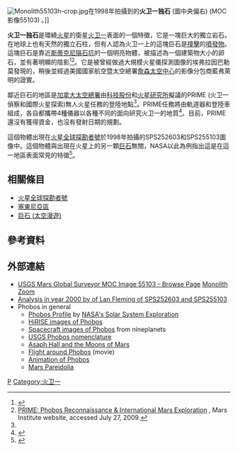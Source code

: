 [[File:Monolith55103h-crop.jpg|thumb]]在1998年拍攝到的'''火卫一独石''' (圖中央偏右) (MOC影像55103) 。]]

'''火卫一独石'''是環繞[[火星|火星]]的衛星[[火卫一|火卫一]]表面的一個特徵，它是一塊巨大的獨立岩石。在地球上也有天然的獨立石柱，但有人認為火卫一上的這塊巨石是[[撞擊坑|撞擊]]的[[噴發物|噴發物]]。這塊巨石是靠近[[斯蒂克尼隕石坑|斯蒂克尼隕石坑]]的一個明亮物體，被描述為一個建築物大小的卵石，並有著明顯的陰影<ref name="optech">{{Cite web|title=Canadian Mission Concept to Mysterious Mars moon Phobos to Feature Unique Rock-Dock Maneuver|url=http://www.spaceref.com/news/viewpr.html?pid=22554|access-date=2022-04-08|work=www.spaceref.com}}</ref><ref>[http://www.marsinstitute.info/docs/PRIME.Poster.061018.pdf PRIME: Phobos Reconnaissance & International Mars Exploration] {{webarchive|url=https://web.archive.org/web/20080510140554/http://www.marsinstitute.info/docs/PRIME.Poster.061018.pdf |date=2008-05-10 }}, Mars Institute website, accessed July 27, 2009.</ref>。它是被曾經做過大規模火星儀探測圖像的埃弗拉因巴勒莫發現的，稍後並經過美國國家航空暨太空總署[[詹森太空中心|詹森太空中心]]的影像分包商藍弗萊明的證實。

鄰近巨石的地區是[[加拿大太空總署|加拿大太空總署]]由[[科技股份|科技股份]]和[[火星研究所|火星研究所]]擬議的PRIME (火卫一偵察和國際火星探索)無人火星任務的登陸地點<ref name=optech/>。PRIME任務將由軌道器和登陸車組成，各自都攜帶4種儀器以各種不同的面向研究火卫一的地質<ref>{{Cite news|first=Leslie|last=Mullen|coauthors=|authorlink=|title=New Missions Target Mars Moon Phobos|date=30 April 2009|publisher=Space.com|url=http://www.space.com/scienceastronomy/090430-mars-phobos-missions.html|work=Astrobiology Magazine|pages=|accessdate=2009-09-05|language=|archive-date=2009-08-05|archive-url=https://web.archive.org/web/20090805004736/http://www.space.com/scienceastronomy/090430-mars-phobos-missions.html|dead-url=no}}</ref>。目前，PRIME還沒有獲得資金，也沒有發射日期的規劃。

這個物體出現在[[火星全球探勘者號|火星全球探勘者號]]於1998年拍攝的SPS252603和SPS255103圖像中。這個物體與出現在火星上的另一顆[[巨石|巨石]]無關，NASA以此為例指出這是在這一地區表面常見的特徵<ref>{{Cite web|title=Mars 'monolith' fuels theories of alien life|url=http://www.telegraph.co.uk/science/space/5981624/Mars-monolith-fuels-theories-of-alien-life.html|access-date=2022-04-08|publisher=Telegraph|archive-url=https://web.archive.org/web/20111017002941/http://www.telegraph.co.uk/science/space/5981624/Mars-monolith-fuels-theories-of-alien-life.html|archive-date=2011-10-17}}</ref>。

==相關條目==
{{Portal box|火星}}
*[[火星全球探勘者號|火星全球探勘者號]]
*[[塞東尼亞區|塞東尼亞區]]
*[[巨石_(太空漫遊)|巨石 (太空漫遊)]]

==參考資料==
{{Reflist}}

==外部連結==
{{Commons|Phobos}}
* [http://ida.wr.usgs.gov/html/orb_0551/55103.html USGS Mars Global Surveyor MOC Image 55103 - Browse Page] {{Wayback|url=http://ida.wr.usgs.gov/html/orb_0551/55103.html |date=20111112100405 }} [http://ida.wr.usgs.gov/fullres/divided/orb_0551/55103h.jpg Monolith Zoom] {{Wayback|url=http://ida.wr.usgs.gov/fullres/divided/orb_0551/55103h.jpg |date=20111101200305 }}
* [https://web.archive.org/web/20090726210713/http://www.vgl.org/webfiles/mars/phobos2/phobos2.htm Analysis in year 2000 by of Lan Fleming of SPS252603 and SPS255103]
*Phobos in general
** [https://web.archive.org/web/20140624191709/https://solarsystem.nasa.gov/planets/profile.cfm?Object=Mar_Phobos Phobos Profile] by [http://solarsystem.nasa.gov NASA's Solar System Exploration]
** [http://hirise.lpl.arizona.edu/phobos.php HiRISE images of Phobos] {{Wayback|url=http://hirise.lpl.arizona.edu/phobos.php |date=20111101075552 }}
** [http://www.nineplanets.org/phobos.html Spacecraft images of Phobos] {{WebCite|url=https://www.webcitation.org/616X1VHvf?url=http://nineplanets.org/phobos.html |date=20110821132824 |dateformat=iso }} from nineplanets
** [http://planetarynames.wr.usgs.gov/jsp/FeatureTypes2.jsp?system=Mars&body=Phobos&systemID=4&bodyID=22&sort=AName&show=Fname&show=Lat&show=Long&show=Diam&show=Stat&show=Orig USGS Phobos nomenclature] {{Wayback|url=http://planetarynames.wr.usgs.gov/jsp/FeatureTypes2.jsp?system=Mars&body=Phobos&systemID=4&bodyID=22&sort=AName&show=Fname&show=Lat&show=Long&show=Diam&show=Stat&show=Orig |date=20060827184433 }}
** [https://web.archive.org/web/20081204114657/http://www.usno.navy.mil/hallmedal.html Asaph Hall and the Moons of Mars]
** [http://www.solarviews.com/cap/mars/vphobos3.htm Flight around Phobos] {{Wayback|url=http://www.solarviews.com/cap/mars/vphobos3.htm |date=20111115064420 }} (movie)
** [http://www.solarviews.com/cap/mars/vphobos2.htm Animation of Phobos] {{Wayback|url=http://www.solarviews.com/cap/mars/vphobos2.htm |date=20111113170854 }}
** [https://web.archive.org/web/20121108085706/http://commons.wikimedia.org/wiki/File:FaceMars4.jpg Mars Pareidolia]
{{火卫一}}
{{火星}}
{{太阳系}}

[[Category:火星的衛星|P]]
[[Category:火卫一|Category:火卫一]]